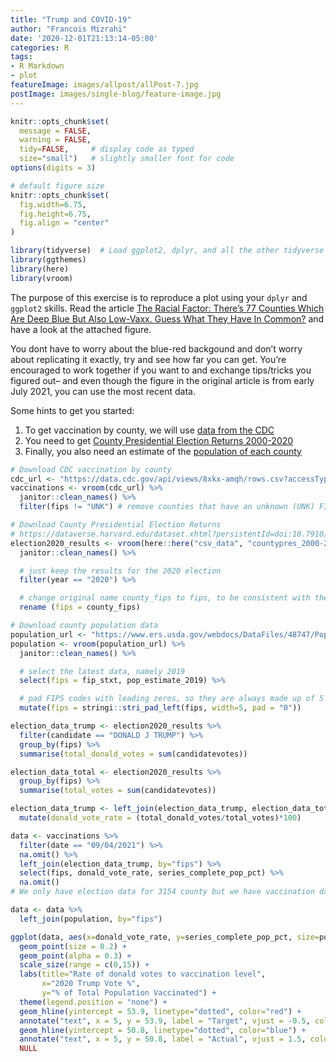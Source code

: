 ```yaml
---
title: "Trump and COVID-19"
author: "Francois Mizrahi"
date: '2020-12-01T21:13:14-05:00'
categories: R
tags:
- R Markdown
- plot
featureImage: images/allpost/allPost-7.jpg
postImage: images/single-blog/feature-image.jpg
---
```


```r
knitr::opts_chunk$set(
  message = FALSE,
  warning = FALSE,
  tidy=FALSE,     # display code as typed
  size="small")   # slightly smaller font for code
options(digits = 3)

# default figure size
knitr::opts_chunk$set(
  fig.width=6.75,
  fig.height=6.75,
  fig.align = "center"
)
```


```r
library(tidyverse)  # Load ggplot2, dplyr, and all the other tidyverse packages
library(ggthemes)
library(here)
library(vroom)
```


The purpose of this exercise is to reproduce a plot using your `dplyr` and `ggplot2` skills. Read the  article [The Racial Factor: There's 77 Counties Which Are Deep Blue But Also Low-Vaxx. Guess What They Have In Common?](https://acasignups.net/21/07/18/racial-factor-theres-77-counties-which-are-deep-blue-also-low-vaxx-guess-what-they-have) and have a look at the attached figure.


You dont have to worry about the blue-red backgound and don't worry about replicating it exactly, try and see how far you can get. You're encouraged to work together if you want to and exchange tips/tricks you figured out-- and even though the figure in the original article is from early July 2021, you can use the most recent data.

Some hints to get you started:

1. To get vaccination by county, we will use [data from the CDC](https://data.cdc.gov/Vaccinations/COVID-19-Vaccinations-in-the-United-States-County/8xkx-amqh)
1. You need to get [County Presidential Election Returns 2000-2020](https://dataverse.harvard.edu/dataset.xhtml?persistentId=doi:10.7910/DVN/VOQCHQ)
1. Finally, you also need an estimate of the [population of each county](https://www.ers.usda.gov/webdocs/DataFiles/48747/PopulationEstimates.csv?v=2232)



```r

# Download CDC vaccination by county
cdc_url <- "https://data.cdc.gov/api/views/8xkx-amqh/rows.csv?accessType=DOWNLOAD"
vaccinations <- vroom(cdc_url) %>%
  janitor::clean_names() %>%
  filter(fips != "UNK") # remove counties that have an unknown (UNK) FIPS code

# Download County Presidential Election Returns
# https://dataverse.harvard.edu/dataset.xhtml?persistentId=doi:10.7910/DVN/VOQCHQ
election2020_results <- vroom(here::here("csv_data", "countypres_2000-2020.csv")) %>%
  janitor::clean_names() %>%

  # just keep the results for the 2020 election
  filter(year == "2020") %>%

  # change original name county_fips to fips, to be consistent with the other two files
  rename (fips = county_fips)

# Download county population data
population_url <- "https://www.ers.usda.gov/webdocs/DataFiles/48747/PopulationEstimates.csv?v=2232"
population <- vroom(population_url) %>%
  janitor::clean_names() %>%

  # select the latest data, namely 2019
  select(fips = fip_stxt, pop_estimate_2019) %>%

  # pad FIPS codes with leading zeros, so they are always made up of 5 characters
  mutate(fips = stringi::stri_pad_left(fips, width=5, pad = "0"))

```

```r
election_data_trump <- election2020_results %>%
  filter(candidate == "DONALD J TRUMP") %>%
  group_by(fips) %>%
  summarise(total_donald_votes = sum(candidatevotes))

election_data_total <- election2020_results %>%
  group_by(fips) %>%
  summarise(total_votes = sum(candidatevotes))

election_data_trump <- left_join(election_data_trump, election_data_total, by="fips") %>%
  mutate(donald_vote_rate = (total_donald_votes/total_votes)*100)

data <- vaccinations %>%
  filter(date == "09/04/2021") %>%
  na.omit() %>%
  left_join(election_data_trump, by="fips") %>%
  select(fips, donald_vote_rate, series_complete_pop_pct) %>%
  na.omit()
# We only have election data for 3154 county but we have vaccination data for 3225 county

data <- data %>%
  left_join(population, by="fips")

ggplot(data, aes(x=donald_vote_rate, y=series_complete_pop_pct, size=pop_estimate_2019)) +
  geom_point(size = 0.2) +
  geom_point(alpha = 0.3) +
  scale_size(range = c(0,15)) +
  labs(title="Rate of donald votes to vaccination level",
       x="2020 Trump Vote %",
       y="% of Total Population Vaccinated") +
  theme(legend.position = "none") +
  geom_hline(yintercept = 53.9, linetype="dotted", color="red") +
  annotate("text", x = 5, y = 53.9, label = "Target", vjust = -0.5, color="red") +
  geom_hline(yintercept = 50.8, linetype="dotted", color="blue") +
  annotate("text", x = 5, y = 50.8, label = "Actual", vjust = 1.5, color="blue") +
  NULL
```
